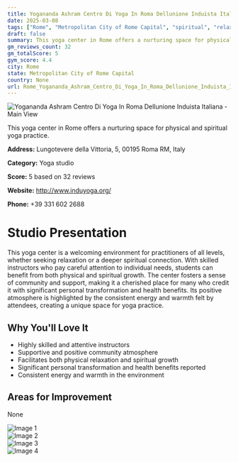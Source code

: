 ```yaml
---
title: Yogananda Ashram Centro Di Yoga In Roma Dellunione Induista Italiana
date: 2025-03-08
tags: ["Rome", "Metropolitan City of Rome Capital", "spiritual", "relaxation", "transformational", "community", "energy", "Rome"]  
draft: false
summary: This yoga center in Rome offers a nurturing space for physical and spiritual yoga practice.
gm_reviews_count: 32
gm_totalScore: 5
gym_score: 4.4
city: Rome
state: Metropolitan City of Rome Capital
country: None
url: Rome_Yogananda_Ashram_Centro_Di_Yoga_In_Roma_Dellunione_Induista_Italiana
---
```


<div className="aspect-[16/9] relative my-8">
  <img 
    src="https://lh5.googleusercontent.com/p/AF1QipOUOUx1IDV-DUSaDe2aPMnk0AJ-eCMRtmJ1tu0v=w1920-h1080-k-no"
    alt="Yogananda Ashram Centro Di Yoga In Roma Dellunione Induista Italiana - Main View"
    className="object-cover absolute inset-0 w-full h-full rounded-lg"
  />
</div>

This yoga center in Rome offers a nurturing space for physical and spiritual yoga practice.

**Address:** Lungotevere della Vittoria, 5, 00195 Roma RM, Italy

**Category:** Yoga studio

**Score:** 5 based on 32 reviews

**Website:** http://www.induyoga.org/

**Phone:** +39 331 602 2688

# Studio Presentation

This yoga center is a welcoming environment for practitioners of all levels, whether seeking relaxation or a deeper spiritual connection.
With skilled instructors who pay careful attention to individual needs, students can benefit from both physical and spiritual growth.
The center fosters a sense of community and support, making it a cherished place for many who credit it with significant personal transformation and health benefits.
Its positive atmosphere is highlighted by the consistent energy and warmth felt by attendees, creating a unique space for yoga practice.

## Why You'll Love It

- Highly skilled and attentive instructors
- Supportive and positive community atmosphere
- Facilitates both physical relaxation and spiritual growth
- Significant personal transformation and health benefits reported
- Consistent energy and warmth in the environment

## Areas for Improvement

None

<div className="grid grid-cols-1 xl:grid-cols-2 gap-4 my-8">
<div className="aspect-[4/3] relative"><img src="https://lh5.googleusercontent.com/p/AF1QipP_hYVNFbbYvv4BCcDrDV50ibi2WF4B9gxZzCF0=w1920-h1080-k-no" alt="Image 1" className="object-cover absolute inset-0 w-full h-full rounded-lg" /></div>
<div className="aspect-[4/3] relative"><img src="https://lh5.googleusercontent.com/p/AF1QipPCewHHnr9qeC92TD-wYRjUGdeS8yM2ZxL82MUR=w1920-h1080-k-no" alt="Image 2" className="object-cover absolute inset-0 w-full h-full rounded-lg" /></div>
<div className="aspect-[4/3] relative"><img src="https://lh5.googleusercontent.com/p/AF1QipNcG_TlYbN43Y-B_Cl73n4O1Pk5KFBNJ6l9BWqr=w1920-h1080-k-no" alt="Image 3" className="object-cover absolute inset-0 w-full h-full rounded-lg" /></div>
<div className="aspect-[4/3] relative"><img src="https://lh5.googleusercontent.com/p/AF1QipNEEqAiXC5cieWapFKZ3pBeehp_Yq8W5DFnIT46=w1920-h1080-k-no" alt="Image 4" className="object-cover absolute inset-0 w-full h-full rounded-lg" /></div>
</div>